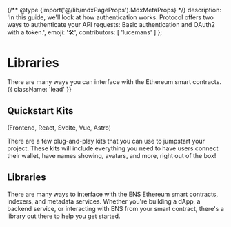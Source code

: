 
{/** @type {import('@/lib/mdxPageProps').MdxMetaProps} */}
    description: 'In this guide, we\'ll look at how authentication works. Protocol offers two ways to authenticate your API requests: Basic authentication and OAuth2 with a token.',
    emoji: '🛠️',
    contributors: [
        'lucemans'
    ]
};

# Libraries

<VideoComponent src="https://v3x.space/ens-docs/libraries" />

There are many ways you can interface with the Ethereum smart contracts. {{ className: 'lead' }}

## Quickstart Kits

<span className="realtivetext-zinc-500"> (Frontend, React, Svelte, Vue, Astro) </span>

There are a few plug-and-play kits that you can use to jumpstart your project. These kits will include everything you need to have users connect their wallet, have names showing, avatars, and more, right out of the box!

<ConnectKits />

## Libraries

There are many ways to interface with the ENS Ethereum smart contracts, indexers, and metadata services. Whether you're building a dApp, a backend service, or interacting with ENS from your smart contract, there's a library out there to help you get started.

<Libraries />
